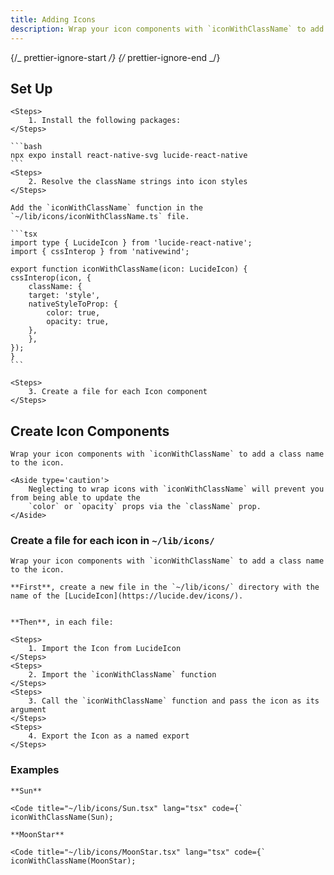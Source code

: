 ```yaml
---
title: Adding Icons
description: Wrap your icon components with `iconWithClassName` to add a class name to the icon.
---
```


{/_ prettier-ignore-start _/}
{/_ prettier-ignore-end _/}


## Set Up

    <Steps>
        1. Install the following packages:
    </Steps>

    ```bash
    npx expo install react-native-svg lucide-react-native
    ```
    <Steps>
        2. Resolve the className strings into icon styles
    </Steps>

    Add the `iconWithClassName` function in the `~/lib/icons/iconWithClassName.ts` file.

    ```tsx
    import type { LucideIcon } from 'lucide-react-native';
    import { cssInterop } from 'nativewind';

    export function iconWithClassName(icon: LucideIcon) {
    cssInterop(icon, {
        className: {
        target: 'style',
        nativeStyleToProp: {
            color: true,
            opacity: true,
        },
        },
    });
    }
    ```

    <Steps>
        3. Create a file for each Icon component
    </Steps>

## Create Icon Components

    Wrap your icon components with `iconWithClassName` to add a class name to the icon.

    <Aside type='caution'>
        Neglecting to wrap icons with `iconWithClassName` will prevent you from being able to update the
        `color` or `opacity` props via the `className` prop.
    </Aside>

### Create a file for each icon in `~/lib/icons/`

    Wrap your icon components with `iconWithClassName` to add a class name to the icon.

    **First**, create a new file in the `~/lib/icons/` directory with the name of the [LucideIcon](https://lucide.dev/icons/).


    **Then**, in each file:

    <Steps>
        1. Import the Icon from LucideIcon
    </Steps>
    <Steps>
        2. Import the `iconWithClassName` function
    </Steps>
    <Steps>
        3. Call the `iconWithClassName` function and pass the icon as its argument
    </Steps>
    <Steps>
        4. Export the Icon as a named export
    </Steps>

### Examples

    **Sun**

    <Code title="~/lib/icons/Sun.tsx" lang="tsx" code={`
    iconWithClassName(Sun);

    **MoonStar**

    <Code title="~/lib/icons/MoonStar.tsx" lang="tsx" code={`
    iconWithClassName(MoonStar);
